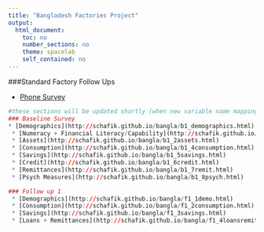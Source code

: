 ```yaml
---
title: "Bangladesh Factories Project"
output: 
  html_document:
    toc: no
    number_sections: no
    theme: spacelab
    self_contained: no
---
```



###Standard Factory Follow Ups

  * [Phone Survey](http://schafik.github.io/bangla/phone.html)

```r
#these sections will be updated shortly (when new variable name mapping process is completed):
### Baseline Survey
* [Demographics](http://schafik.github.io/bangla/b1_demographics.html)
 * [Numeracy + Financial Literacy/Capability](http://schafik.github.io/bangla/b1_3numeracy.html)
 * [Assets](http://schafik.github.io/bangla/b1_2assets.html)
 * [Consumption](http://schafik.github.io/bangla/b1_4consumption.html) 
 * [Savings](http://schafik.github.io/bangla/b1_5savings.html)
 * [Credit](http://schafik.github.io/bangla/b1_6credit.html)
 * [Remittances](http://schafik.github.io/bangla/b1_7remit.html)
 * [Psych Measures](http://schafik.github.io/bangla/b1_8psych.html) 

### Follow up 1
 * [Demographics](http://schafik.github.io/bangla/f1_1demo.html)
 * [Consumption](http://schafik.github.io/bangla/f1_2consumption.html)
 * [Savings](http://schafik.github.io/bangla/f1_3savings.html)
 * [Loans + Remittances](http://schafik.github.io/bangla/f1_4loansremitt.html)
```

 



 

 